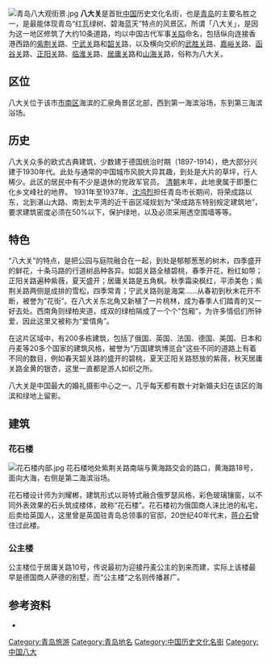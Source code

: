 {{Tone|time=2021-10-05T07:08:03+00:00}}
{{文物保护单位
| 级别 = 全国
| 图片 = [[File:青岛八大观花石楼.jpg|300px]]<br>青岛八大关花石楼
| 名称 = 青岛八大关近代建筑
| 编号 = 5-492
| 分类 = 近现代重要史迹及代表性建筑
| 时代 = 近代
| 所在 = [[青岛市|青岛市]][[市南区|市南区]]
| 登录 = 2001年
| Cat = 青岛全国重点文物保护单位
}}
[[File:青岛八大观街景.jpg|thumb]]
'''八大关'''是首批[[中国|中国]]历史文化名街，也是[[青岛|青岛]]的主要名胜之一，是最能体现青岛“红瓦绿树、碧海蓝天”特点的风景区。所谓「八大关」，是因为这一地区修筑了大约10条道路，均以中国古代军事[[关隘|关隘]]命名，包括纵向连接香港西路的[[紫荆关|紫荆关]]路、[[宁武关|宁武关]]路和[[韶关|韶关]]路，以及横向交织的[[武胜关|武胜关]]路、[[嘉峪关|嘉峪关]]路、[[函谷关|函谷关]]路、[[正阳关|正阳关]]路、[[临淮关|临淮关]]路、[[居庸关|居庸关]]路和[[山海关|山海关]]路，俗称为八大关。
==区位==
八大关位于该市[[市南区|市南区]]海滨的汇泉角景区北部，西到第一海滨浴场，东到第三海滨浴场。
==历史==
八大关众多的欧式古典建筑，少数建于德国统治时期（1897-1914），绝大部分兴建于1930年代。此处与通常的中国城市风貌大异其趣，到处是大片的草坪，行人稀少。此区的居民中有不少是退休的党政军官员。
[[清朝|清朝]]末年，此地隶属于即墨仁化乡文峰社的地界。
1931年至1937年，[[沈鸿烈|沈鸿烈]]担任青岛市长期间，将荣成路以东，北到湛山大路、南到太平湾的近千亩区域规划为“荣成路东特别规定建筑地”，要求建筑密度必须在50%以下，保护绿地，以及必须采用透空围墙等等。

==特色==
“八大关”的特点，是把公园与庭院融合在一起，到处是郁郁葱葱的树木，四季盛开的鲜花，十条马路的行道树品种各异。如韶关路全植碧桃，春季开花，粉红如带；正阳关路遍种紫薇，夏天盛开；居庸关路是五角枫。秋季霜染枫红，平添美色；紫荆关路两侧是成排的雪松，四季常青；宁武关路则是海棠……从春初到秋末花开不断，被誉为“花街”。在八大关东北角又新植了一片桃林，成为春季人们踏青的又一好去处。西南角则绿柏夹道，成双的绿柏隔成了一个个“包厢”，为许多情侣们所钟爱，因此这里又被称为“爱情角”。

在这片区域中，有200多栋建筑，包括了俄国、英国、法国、德国、美国、日本和丹麦等20多个国家的建筑风格，被誉为“万国建筑博览会”这些不同的道路上有着不同的数目，例如春天韶关路的盛开的碧桃，夏天正阳关路怒放的紫薇，秋天居庸关路金黄的银杏，这里一直都是游人如织之所。

八大关是中国最大的婚礼摄影中心之一。几乎每天都有数十对新婚夫妇在该区的海滨和绿地上留影。

==建筑==
===花石楼===
[[File:花石楼内部.jpg|thumb]]
花石楼地处紫荆关路南端与黄海路交会的路口，黄海路18号，面向大海，右侧是第二海滨浴场。

花石楼设计师为刘耀郴，建筑形式以哥特式融合俄罗瑟风格，彩色玻璃镶窗，以不同外表效果的石头筑成楼体，故称“花石楼”。花石楼初为俄国商人涞比池的私宅，后卖给英国人，这里曾是英国驻青岛总领事的官邸，20世纪40年代末，[[蒋介石|蒋介石]]曾住过此楼。

===公主楼===
公主楼位于居庸关路10号，传说最初为迎接丹麦公主的到来而建，实际上该楼最早是德国商人萨德的别墅，而“公主楼”之名则传播甚广。

==参考资料==
*{{cite book |author=刘金平 |title= 视觉青岛 |publisher= 中国旅游出版社 |isbn=9787503230509|date=2007年1月}}

{{青岛全国重点文物保护单位}}

[[Category:青岛旅游|Category:青岛旅游]]
[[Category:青岛地名|Category:青岛地名]]
[[Category:中国历史文化名街|Category:中国历史文化名街]]
[[Category:中国八大|Category:中国八大]]